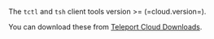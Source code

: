 The `tctl` and `tsh` client tools version >= (=cloud.version=).

You can download these from [Teleport Cloud Downloads](../../get-started/download-install/cloud-downloads.mdx).
